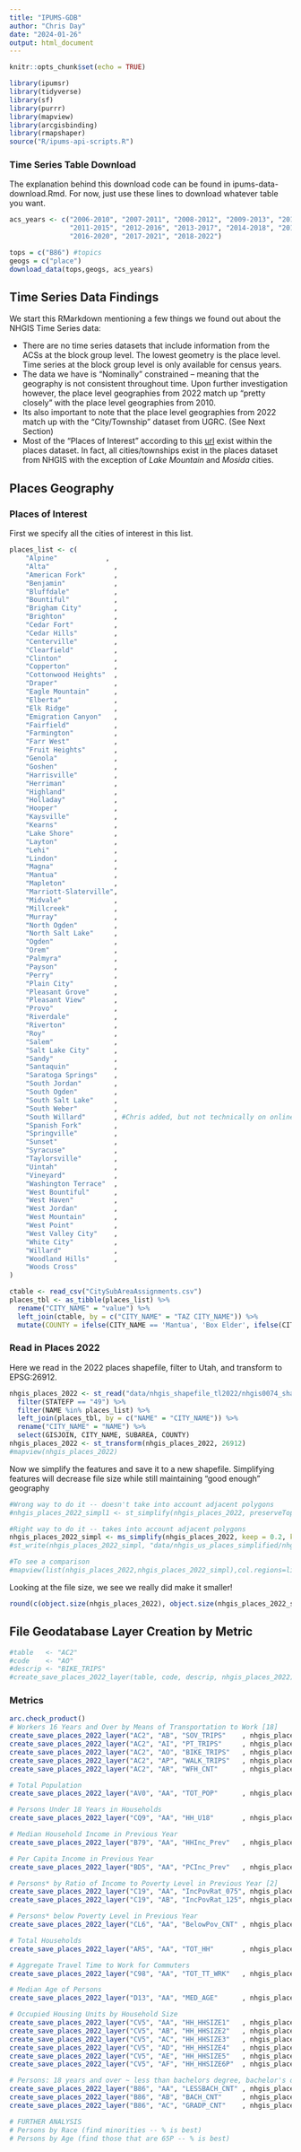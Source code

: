 ```yaml
---
title: "IPUMS-GDB"
author: "Chris Day"
date: "2024-01-26"
output: html_document
---
```


```r
knitr::opts_chunk$set(echo = TRUE)
```

```r
library(ipumsr)
library(tidyverse)
library(sf)
library(purrr)
library(mapview)
library(arcgisbinding)
library(rmapshaper)
source("R/ipums-api-scripts.R")
```

### Time Series Table Download
The explanation behind this download code can be found in ipums-data-download.Rmd. For now, just use these lines to download whatever table you want.

```r
acs_years <- c("2006-2010", "2007-2011", "2008-2012", "2009-2013", "2010-2014", 
               "2011-2015", "2012-2016", "2013-2017", "2014-2018", "2015-2019", 
               "2016-2020", "2017-2021", "2018-2022")
```

```r
tops = c("B86") #topics
geogs = c("place") 
download_data(tops,geogs, acs_years)
```

## Time Series Data Findings
We start this RMarkdown mentioning a few things we found out about the NHGIS Time Series data:

 - There are no time series datasets that include information from the ACSs at the block group level. The lowest geometry is the place level. Time series at the block group level is only available for census years.
 - The data we have is "Nominally" constrained -- meaning that the geography is not consistent throughout time. Upon further investigation however, the place level geographies from 2022 match up "pretty closely" with the place level geographies from 2010.
 - Its also important to note that the place level geographies from 2022 match up with the "City/Township" dataset from UGRC. (See Next Section)
 - Most of the "Places of Interest" according to this [url](https://docs.google.com/spreadsheets/d/1R6hsy0HQoZH-zj1JuV5OU5neATdOwgTJWXNvHIiIDMs/edit#gid=1708662420) exist within the places dataset. In fact, all cities/townships exist in the places dataset from NHGIS with the exception of *Lake Mountain* and *Mosida* cities.

## Places Geography
### Places of Interest
First we specify all the cities of interest in this list.
```r
places_list <- c(
    "Alpine"            ,
    "Alta"                ,
    "American Fork"       ,
    "Benjamin"            ,
    "Bluffdale"           ,
    "Bountiful"           ,
    "Brigham City"        ,
    "Brighton"            ,
    "Cedar Fort"          ,
    "Cedar Hills"         ,
    "Centerville"         ,
    "Clearfield"          ,
    "Clinton"             ,
    "Copperton"           ,
    "Cottonwood Heights"  ,
    "Draper"              ,
    "Eagle Mountain"      ,
    "Elberta"             ,
    "Elk Ridge"           ,
    "Emigration Canyon"   ,
    "Fairfield"           ,
    "Farmington"          ,
    "Farr West"           ,
    "Fruit Heights"       ,
    "Genola"              ,
    "Goshen"              ,
    "Harrisville"         ,
    "Herriman"            ,
    "Highland"            ,
    "Holladay"            ,
    "Hooper"              ,
    "Kaysville"           ,
    "Kearns"              ,
    "Lake Shore"          ,
    "Layton"              ,
    "Lehi"                ,
    "Lindon"              ,
    "Magna"               ,
    "Mantua"              ,
    "Mapleton"            ,
    "Marriott-Slaterville",
    "Midvale"             ,
    "Millcreek"           ,
    "Murray"              ,
    "North Ogden"         ,
    "North Salt Lake"     ,
    "Ogden"               ,
    "Orem"                ,
    "Palmyra"             ,
    "Payson"              ,
    "Perry"               ,
    "Plain City"          ,
    "Pleasant Grove"      ,
    "Pleasant View"       ,
    "Provo"               ,
    "Riverdale"           ,
    "Riverton"            ,
    "Roy"                 ,
    "Salem"               ,
    "Salt Lake City"      ,
    "Sandy"               ,
    "Santaquin"           ,
    "Saratoga Springs"    ,
    "South Jordan"        ,
    "South Ogden"         ,
    "South Salt Lake"     ,
    "South Weber"         ,
    "South Willard"       , #Chris added, but not technically on online list of areas
    "Spanish Fork"        ,
    "Springville"         ,
    "Sunset"              ,
    "Syracuse"            ,
    "Taylorsville"        ,
    "Uintah"              ,
    "Vineyard"            ,
    "Washington Terrace"  ,
    "West Bountiful"      ,
    "West Haven"          ,
    "West Jordan"         ,
    "West Mountain"       ,
    "West Point"          ,
    "West Valley City"    ,
    "White City"          ,
    "Willard"             ,
    "Woodland Hills"      ,
    "Woods Cross"         
)
```

```r
ctable <- read_csv("CitySubAreaAssignments.csv")
places_tbl <- as_tibble(places_list) %>%
  rename("CITY_NAME" = "value") %>%
  left_join(ctable, by = c("CITY_NAME" = "TAZ CITY_NAME")) %>%
  mutate(COUNTY = ifelse(CITY_NAME == 'Mantua', 'Box Elder', ifelse(CITY_NAME == 'South Willard', 'Box Elder', ifelse(CITY_NAME == 'West Mountain', 'Utah', COUNTY))))
```


### Read in Places 2022
Here we read in the 2022 places shapefile, filter to Utah, and transform to EPSG:26912.
```r
nhgis_places_2022 <- st_read("data/nhgis_shapefile_tl2022/nhgis0074_shapefile_tl2022_us_place_2022/US_place_2022.shp") %>%
  filter(STATEFP == "49") %>%
  filter(NAME %in% places_list) %>%
  left_join(places_tbl, by = c("NAME" = "CITY_NAME")) %>%
  rename("CITY_NAME" = "NAME") %>%
  select(GISJOIN, CITY_NAME, SUBAREA, COUNTY)
nhgis_places_2022 <- st_transform(nhgis_places_2022, 26912)
#mapview(nhgis_places_2022)
```

Now we simplify the features and save it to a new shapefile. Simplifying features will decrease file size while still maintaining "good enough" geography
```r
#Wrong way to do it -- doesn't take into account adjacent polygons
#nhgis_places_2022_simpl1 <- st_simplify(nhgis_places_2022, preserveTopology = TRUE, dTolerance = 100)

#Right way to do it -- takes into account adjacent polygons
nhgis_places_2022_simpl <- ms_simplify(nhgis_places_2022, keep = 0.2, keep_shapes = TRUE)
#st_write(nhgis_places_2022_simpl, "data/nhgis_us_places_simplified/nhgis_us_places_simplified.shp")

#To see a comparison
#mapview(list(nhgis_places_2022,nhgis_places_2022_simpl),col.regions=list("red","white"))
```

Looking at the file size, we see we really did make it smaller!
```r
round(c(object.size(nhgis_places_2022), object.size(nhgis_places_2022_simpl2)) / 1024)
```

## File Geodatabase Layer Creation by Metric

```r
#table   <- "AC2"
#code    <- "AO"
#descrip <- "BIKE_TRIPS"
#create_save_places_2022_layer(table, code, descrip, nhgis_places_2022)
```

### Metrics
```r
arc.check_product()
# Workers 16 Years and Over by Means of Transportation to Work [18]
create_save_places_2022_layer("AC2", "AB", "SOV_TRIPS"    , nhgis_places_2022_simpl)
create_save_places_2022_layer("AC2", "AI", "PT_TRIPS"     , nhgis_places_2022_simpl)
create_save_places_2022_layer("AC2", "AO", "BIKE_TRIPS"   , nhgis_places_2022_simpl)
create_save_places_2022_layer("AC2", "AP", "WALK_TRIPS"   , nhgis_places_2022_simpl)
create_save_places_2022_layer("AC2", "AR", "WFH_CNT"      , nhgis_places_2022_simpl)

# Total Population
create_save_places_2022_layer("AV0", "AA", "TOT_POP"      , nhgis_places_2022_simpl)

# Persons Under 18 Years in Households
create_save_places_2022_layer("CQ9", "AA", "HH_U18"       , nhgis_places_2022_simpl)

# Median Household Income in Previous Year
create_save_places_2022_layer("B79", "AA", "HHInc_Prev"   , nhgis_places_2022_simpl)

# Per Capita Income in Previous Year
create_save_places_2022_layer("BD5", "AA", "PCInc_Prev"   , nhgis_places_2022_simpl)

# Persons* by Ratio of Income to Poverty Level in Previous Year [2]
create_save_places_2022_layer("C19", "AA", "IncPovRat_075", nhgis_places_2022_simpl)#under 0.75 (determined status)
create_save_places_2022_layer("C19", "AB", "IncPovRat_125", nhgis_places_2022_simpl)#under 1.25 (determined status)

# Persons* below Poverty Level in Previous Year
create_save_places_2022_layer("CL6", "AA", "BelowPov_CNT" , nhgis_places_2022_simpl)

# Total Households
create_save_places_2022_layer("AR5", "AA", "TOT_HH"       , nhgis_places_2022_simpl)

# Aggregate Travel Time to Work for Commuters
create_save_places_2022_layer("C98", "AA", "TOT_TT_WRK"   , nhgis_places_2022_simpl)

# Median Age of Persons
create_save_places_2022_layer("D13", "AA", "MED_AGE"      , nhgis_places_2022_simpl)

# Occupied Housing Units by Household Size
create_save_places_2022_layer("CV5", "AA", "HH_HHSIZE1"   , nhgis_places_2022_simpl)
create_save_places_2022_layer("CV5", "AB", "HH_HHSIZE2"   , nhgis_places_2022_simpl)
create_save_places_2022_layer("CV5", "AC", "HH_HHSIZE3"   , nhgis_places_2022_simpl)
create_save_places_2022_layer("CV5", "AD", "HH_HHSIZE4"   , nhgis_places_2022_simpl)
create_save_places_2022_layer("CV5", "AE", "HH_HHSIZE5"   , nhgis_places_2022_simpl)
create_save_places_2022_layer("CV5", "AF", "HH_HHSIZE6P"  , nhgis_places_2022_simpl)

# Persons: 18 years and over ~ less than bachelors degree, bachelor's degree, graduation/professional degree
create_save_places_2022_layer("B86", "AA", "LESSBACH_CNT" , nhgis_places_2022_simpl)
create_save_places_2022_layer("B86", "AB", "BACH_CNT"     , nhgis_places_2022_simpl)
create_save_places_2022_layer("B86", "AC", "GRADP_CNT"    , nhgis_places_2022_simpl)

# FURTHER ANALYSIS
# Persons by Race (find minorities -- % is best)
# Persons by Age (find those that are 65P -- % is best)
```


